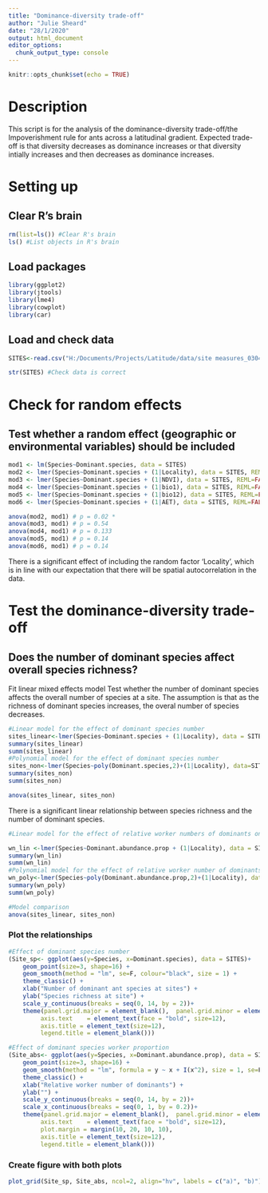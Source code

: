 ---
title: "Dominance-diversity trade-off"
author: "Julie Sheard"
date: "28/1/2020"
output: html_document
editor_options: 
  chunk_output_type: console
---

```{r setup, include=FALSE}
knitr::opts_chunk$set(echo = TRUE)
```

# Description

This script is for the analysis of the dominance-diversity trade-off/the Impoverishment rule for ants across a latitudinal gradient. Expected trade-off is that diversity decreases as dominance increases or that diversity intially increases and then decreases as dominance increases.

# Setting up

## Clear R's brain
```{r}
rm(list=ls()) #Clear R's brain
ls() #List objects in R's brain
```

## Load packages
```{r warning=FALSE, message=FALSE}
library(ggplot2)
library(jtools)
library(lme4)
library(cowplot)
library(car)
```

## Load and check data
```{r}
SITES<-read.csv("H:/Documents/Projects/Latitude/data/site measures_03042020.csv", sep=";") #Load site-level data. 38 sites

str(SITES) #Check data is correct
```

# Check for random effects

## Test whether a random effect (geographic or environmental variables) should be included

```{r}
mod1 <- lm(Species~Dominant.species, data = SITES)
mod2 <- lmer(Species~Dominant.species + (1|Locality), data = SITES, REML=FALSE)
mod3 <- lmer(Species~Dominant.species + (1|NDVI), data = SITES, REML=FALSE)
mod4 <- lmer(Species~Dominant.species + (1|bio1), data = SITES, REML=FALSE)
mod5 <- lmer(Species~Dominant.species + (1|bio12), data = SITES, REML=FALSE)
mod6 <- lmer(Species~Dominant.species + (1|AET), data = SITES, REML=FALSE)

anova(mod2, mod1) # p = 0.02 *
anova(mod3, mod1) # p = 0.54
anova(mod4, mod1) # p = 0.133
anova(mod5, mod1) # p = 0.14
anova(mod6, mod1) # p = 0.14
```

There is a significant effect of including the random factor 'Locality', which is in line with our expectation that there will be spatial autocorrelation in the data. 

# Test the dominance-diversity trade-off

## Does the number of dominant species affect overall species richness? 

Fit linear mixed effects model
Test whether the number of dominant species affects the overall number of species at a site. The assumption is that as the richness of dominant species increases, the overal number of species decreases.  

```{r}
#Linear model for the effect of dominant species number
sites_linear<-lmer(Species~Dominant.species + (1|Locality), data = SITES, REML=FALSE)
summary(sites_linear)
summ(sites_linear)
#Polynomial model for the effect of dominant species number
sites_non<-lmer(Species~poly(Dominant.species,2)+(1|Locality), data=SITES, REML=FALSE)
summary(sites_non)
summ(sites_non)

anova(sites_linear, sites_non)
```

There is a significant linear relationship between species richness and the number of dominant species. 

```{r}
#Linear model for the effect of relative worker numbers of dominants on species diversity

wn_lin <-lmer(Species~Dominant.abundance.prop + (1|Locality), data = SITES, REML=FALSE)
summary(wn_lin)
summ(wn_lin)
#Polynomial model for the effect of relative worker number of dominants
wn_poly<-lmer(Species~poly(Dominant.abundance.prop,2)+(1|Locality), data=SITES, REML=FALSE)
summary(wn_poly)
summ(wn_poly)

#Model comparison
anova(sites_linear, sites_non)
```

### Plot the relationships
```{r}
#Effect of dominant species number
(Site_sp<- ggplot(aes(y=Species, x=Dominant.species), data = SITES)+
    geom_point(size=3, shape=16) + 
    geom_smooth(method = "lm", se=F, colour="black", size = 1) +
    theme_classic() + 
    xlab("Number of dominant ant species at sites") +
    ylab("Species richness at site") +
    scale_y_continuous(breaks = seq(0, 14, by = 2))+
    theme(panel.grid.major = element_blank(),  panel.grid.minor = element_blank(),
         axis.text    = element_text(face = "bold", size=12),
         axis.title = element_text(size=12),
         legend.title = element_blank()))

#Effect of dominant species worker proportion
(Site_abs<- ggplot(aes(y=Species, x=Dominant.abundance.prop), data = SITES)+ 
    geom_point(size=3, shape=16) + 
    geom_smooth(method = "lm", formula = y ~ x + I(x^2), size = 1, se=F, colour="black") +
    theme_classic() + 
    xlab("Relative worker number of dominants") +
    ylab("") +
    scale_y_continuous(breaks = seq(0, 14, by = 2))+
    scale_x_continuous(breaks = seq(0, 1, by = 0.2))+
    theme(panel.grid.major = element_blank(),  panel.grid.minor = element_blank(),
         axis.text    = element_text(face = "bold", size=12),
         plot.margin = margin(10, 20, 10, 10),
         axis.title = element_text(size=12),
         legend.title = element_blank()))
```

### Create figure with both plots
```{r}
plot_grid(Site_sp, Site_abs, ncol=2, align="hv", labels = c("a)", "b)"), hjust=0.1, vjust=1)
```
